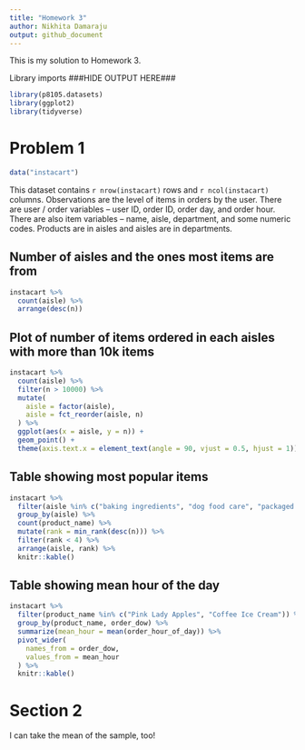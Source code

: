 ```yaml
---
title: "Homework 3"
author: Nikhita Damaraju
output: github_document
---
```


This is my solution to Homework 3.

Library imports  ###HIDE OUTPUT HERE###

```r
library(p8105.datasets)
library(ggplot2)
library(tidyverse)
```

# Problem 1

```r
data("instacart")
```

This dataset contains `r nrow(instacart)` rows and `r ncol(instacart)` columns. Observations are the level of items in orders by the user. There are user / order variables -- user ID, order ID, order day, and order hour. There are also item variables -- name, aisle, department, and some numeric codes. Products are in aisles and aisles are in departments.

## Number of aisles and the ones most items are from

```r
instacart %>%
  count(aisle) %>%
  arrange(desc(n))
```

## Plot of number of items ordered in each aisles with more than 10k items 

```r
instacart %>%
  count(aisle) %>%
  filter(n > 10000) %>%
  mutate(
    aisle = factor(aisle),
    aisle = fct_reorder(aisle, n)
  ) %>%
  ggplot(aes(x = aisle, y = n)) +
  geom_point() +
  theme(axis.text.x = element_text(angle = 90, vjust = 0.5, hjust = 1))
```

## Table showing most popular items 

```r
instacart %>%
  filter(aisle %in% c("baking ingredients", "dog food care", "packaged vegetables fruits")) %>%
  group_by(aisle) %>%
  count(product_name) %>%
  mutate(rank = min_rank(desc(n))) %>%
  filter(rank < 4) %>%
  arrange(aisle, rank) %>%
  knitr::kable()
```

## Table showing mean hour of the day

```r
instacart %>%
  filter(product_name %in% c("Pink Lady Apples", "Coffee Ice Cream")) %>%
  group_by(product_name, order_dow) %>%
  summarize(mean_hour = mean(order_hour_of_day)) %>%
  pivot_wider(
    names_from = order_dow,
    values_from = mean_hour
  ) %>%
  knitr::kable()
```

# Section 2

I can take the mean of the sample, too!

